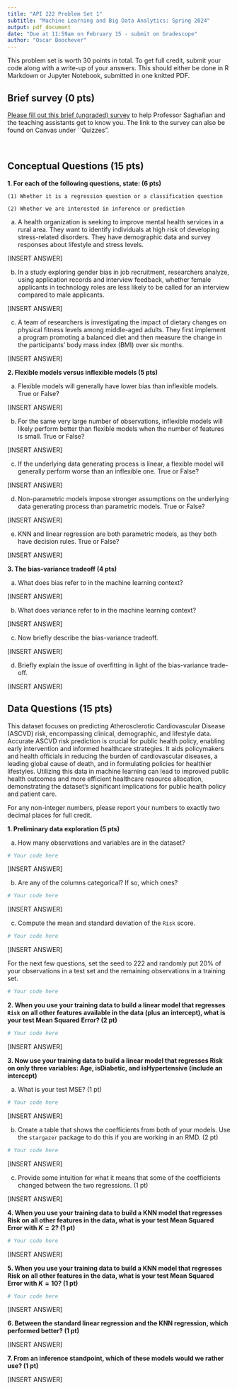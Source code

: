 ```yaml
---
title: "API 222 Problem Set 1"
subtitle: "Machine Learning and Big Data Analytics: Spring 2024"
output: pdf_document
date: "Due at 11:59am on February 15 - submit on Gradescope"
author: "Oscar Boochever"
---
```



This problem set is worth 30 points in total. To get full credit, submit your code along with a write-up of your answers. This should either be done in R Markdown or Jupyter Notebook, submitted in one knitted PDF.

## Brief survey (0 pts)

[Please fill out this brief (ungraded) survey](https://canvas.harvard.edu/courses/132784/quizzes/357796) to help Professor Saghafian and the teaching assistants get to know you. The link to the survey can also be found on Canvas under ``Quizzes".

\
\textcolor{blue}{\textit{Done}}

## Conceptual Questions (15 pts)



**1. For each of the following questions, state: (6 pts)**


    (1) Whether it is a regression question or a classification question 
    
    (2) Whether we are interested in inference or prediction

(a) A health organization is seeking to improve mental health services in a rural area. They want to identify individuals at high risk of developing stress-related disorders. They have demographic data and survey responses about lifestyle and stress levels. 


[INSERT ANSWER]

(b) In a study exploring gender bias in job recruitment, researchers analyze, using application records and interview feedback, whether female applicants in technology roles are less likely to be called for an interview compared to male applicants.

[INSERT ANSWER]



(c) A team of researchers is investigating the impact of dietary changes on physical fitness levels among middle-aged adults. They first implement a program promoting a balanced diet and then measure the change in the participants' body mass index (BMI) over six months.


[INSERT ANSWER]


**2. Flexible models versus inflexible models (5 pts)**

(a) Flexible models will generally have lower bias than inflexible models. True or False?


[INSERT ANSWER]


(b) For the same very large number of observations, inflexible models will likely perform better than flexible models when the number of features is small. True or False?

[INSERT ANSWER]


(c) If the underlying data generating process is linear, a flexible model will generally perform worse than an inflexible one. True or False?


[INSERT ANSWER]


(d) Non-parametric models impose stronger assumptions on the underlying data generating process than parametric models. True or False?


[INSERT ANSWER]


(e) KNN and linear regression are both parametric models, as they both have decision rules. True or False?


[INSERT ANSWER]


**3. The bias-variance tradeoff (4 pts)**

(a) What does bias refer to in the machine learning context?


[INSERT ANSWER]


(b) What does variance refer to in the machine learning context?


[INSERT ANSWER]


(c) Now briefly describe the bias-variance tradeoff.


[INSERT ANSWER]


(d) Briefly explain the issue of overfitting in light of the bias-variance trade-off.

[INSERT ANSWER]


## Data Questions (15 pts)


This dataset focuses on predicting Atherosclerotic Cardiovascular Disease (ASCVD) risk, encompassing clinical, demographic, and lifestyle data. Accurate ASCVD risk prediction is crucial for public health policy, enabling early intervention and informed healthcare strategies. It aids policymakers and health officials in reducing the burden of cardiovascular diseases, a leading global cause of death, and in formulating policies for healthier lifestyles. Utilizing this data in machine learning can lead to improved public health outcomes and more efficient healthcare resource allocation, demonstrating the dataset's significant implications for public health policy and patient care.

For any non-integer numbers, please report your numbers to exactly two decimal places for full credit.



**1. Preliminary data exploration (5 pts)**


(a) How many observations and variables are in the dataset?

```r
# Your code here
```

[INSERT ANSWER]

(b) Are any of the columns categorical? If so, which ones?

```r
# Your code here
```

[INSERT ANSWER]


(c) Compute the mean and standard deviation of the `Risk` score.

```r
# Your code here
```

[INSERT ANSWER]

For the next few questions, set the seed to 222 and randomly put 20% of your observations in a test set and the remaining observations in a training set.

```r
# Your code here
```


**2. When you use your training data to build a linear model that regresses `Risk` on all other features available in the data (plus an intercept), what is your test Mean Squared Error? (2 pt)**

```r
# Your code here
```

[INSERT ANSWER]

**3. Now use your training data to build a linear model that regresses Risk on only three variables: Age, isDiabetic, and isHypertensive (include an intercept)**

(a) What is your test MSE? (1 pt)

```r
# Your code here
```

[INSERT ANSWER]


(b) Create a table that shows the coefficients from both of your models. Use the `stargazer` package to do this if you are working in an RMD. (2 pt)

```r
# Your code here
```

[INSERT ANSWER]


(c) Provide some intuition for what it means that some of the coefficients changed  between the two regressions. (1 pt)

[INSERT ANSWER]

    
**4. When you use your training data to build a KNN model that regresses Risk on all other features in the data, what is your test Mean Squared Error with $K = 2$? (1 pt)**

```r
# Your code here
```

[INSERT ANSWER]


**5. When you use your training data to build a KNN model that regresses Risk on all other features in the data, what is your test Mean Squared Error with $K = 10$? (1 pt)**

```r
# Your code here
```

[INSERT ANSWER]


**6. Between the standard linear regression and the KNN regression, which performed better? (1 pt)**

[INSERT ANSWER]


**7. From an inference standpoint, which of these models would we rather use? (1 pt)**

[INSERT ANSWER]
